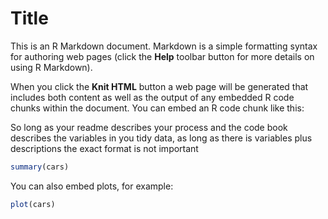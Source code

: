 Title
========================================================

This is an R Markdown document. Markdown is a simple formatting syntax for authoring web pages (click the **Help** toolbar button for more details on using R Markdown).

When you click the **Knit HTML** button a web page will be generated that includes both content as well as the output of any embedded R code chunks within the document. You can embed an R code chunk like this:



So long as your readme describes your process and the code book describes the variables in you tidy data, as long as there is variables plus descriptions the exact format is not important





```r
summary(cars)
```

You can also embed plots, for example:

```r
plot(cars)
```


